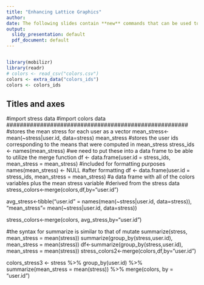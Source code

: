 ```yaml
---
title: "Enhancing Lattice Graphics"
author:
date: The following slides contain **new** commands that can be used to enhance the lattice graphics used in the IDS Course.
output:
  slidy_presentation: default
  pdf_document: default
---
```


```r
```

```r
library(mobilizr)
library(readr)
# colors <- read_csv("colors.csv")
colors <- extra_data("colors_ids")
colors <- colors_ids
```

## Titles and axes

#import stress data
#import colors data
######################################################
#stores the mean stress for each user as a vector
mean_stress<-mean(~stress|user.id, data=stress)
mean_stress
#stores the user ids corresponding to the means that were computed in mean_stress
stress_ids <- names(mean_stress)
#we need to put these into a data frame to be able to utilize the merge function
df <- data.frame(user.id = stress_ids, mean_stress = mean_stress)
#included for formatting purposes
names(mean_stress) <- NULL
#after formatting
df <- data.frame(user.id = stress_ids, mean_stress = mean_stress)
#a data frame with all of the colors variables plus the mean stress variable
#derived from the stress data
stress_colors<-merge(colors,df,by="user.id")

######################################################
avg_stress<-tibble("user.id" = names(mean(~stress|user.id, data=stress)),
                      "mean_stress"= mean(~stress|user.id, data=stress))

stress_colors<-merge(colors, avg_stress,by="user.id")

######################################################

#the syntax for summarize is similar to that of mutate
summarize(stress, mean_stress = mean(stress))
summarize(group_by(stress,user.id), mean_stress = mean(stress))
df<-summarize(group_by(stress,user.id), mean_stress = mean(stress))
stress_colors2<-merge(colors,df,by="user.id")

#####################
colors_stress3 <- stress %>%
  group_by(user.id) %>%
  summarize(mean_stress = mean(stress)) %>%
  merge(colors, by = "user.id")